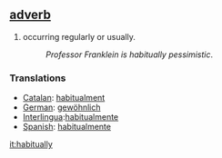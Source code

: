 == [[adverb]] ==
#occurring regularly or usually.
#:''Professor Franklein is habitually pessimistic''.

=== Translations ===
*[[Catalan]]: [[habitualment]]
*[[German]]: [[gewöhnlich]]
*[[Interlingua]]:[[habitualmente]]
*[[Spanish]]: [[habitualmente]]

[[it:habitually]]